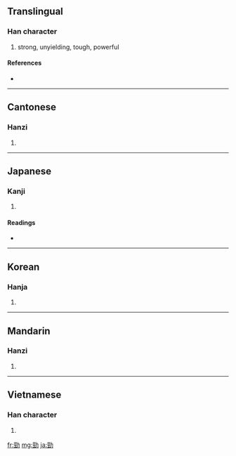 {{also|劲}}
==Translingual==

===Han character===
{{Han char|rn=19|rad=力|as=07|sn=9|four=1412<sub>7</sub>|canj=一一大尸 (MMKS)}}

# strong, unyielding, tough, powerful

====References====
* {{Han ref|kx=0147.250|dkj=02349|dj=0332.060|hdz=10371.040|uh=52C1|ud=21185|bh=AB6C|bd=43884}}

----

==Cantonese==

===Hanzi===
{{yue-hanzi|jyut=|y=ging6|sim=劲}}

# {{defn|Cantonese|sort=力07}}

----

==Japanese==

===Kanji===
{{ja-kanji|grade=|rs=力07}}

# {{defn|Japanese}}

====Readings====
* {{ja-readings|on=[[けい]] (kei)|kun=[[つよい]] (tsuyoi)}}

----

==Korean==

===Hanja===
{{ko-hanja|hangeul=경|rv=gyeong|mr=kyŏng}}

# {{defn|Korean|sort=力07}}

----

==Mandarin==

===Hanzi===
{{cmn-hanzi|sim=劲|pin=[[jìng]] ([[jing4]])|wg=ching<sup>4</sup>}}

# {{defn|Mandarin|sort=力07}}

----

==Vietnamese==

===Han character===
{{vi-hantu|[[kính]], [[cứng]], [[cánh]], [[kình]]|rs=力07}}

# {{defn|Vietnamese|sort=力07}}

[[fr:勁]]
[[mg:勁]]
[[ja:勁]]